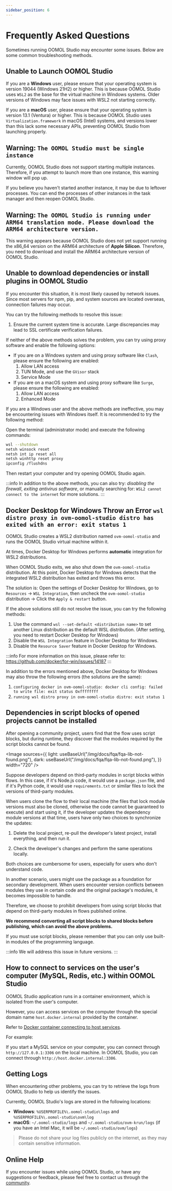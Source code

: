 ```yaml
---
sidebar_position: 6
---
```



# Frequently Asked Questions

Sometimes running OOMOL Studio may encounter some issues. Below are some common troubleshooting methods.

## Unable to Launch OOMOL Studio

If you are a **Windows** user, please ensure that your operating system is version 19044 (Windows 21H2) or higher. This is because OOMOL Studio uses `WSL2` as the base for the virtual machine in Windows systems. Older versions of Windows may face issues with WSL2 not starting correctly.

If you are a **macOS** user, please ensure that your operating system is version 13.1 (Ventura) or higher. This is because OOMOL Studio uses `Virtualization.framework` in macOS (Intel) systems, and versions lower than this lack some necessary APIs, preventing OOMOL Studio from launching properly.

## Warning: `The OOMOL Studio must be single instance`

Currently, OOMOL Studio does not support starting multiple instances. Therefore, if you attempt to launch more than one instance, this warning window will pop up.

If you believe you haven’t started another instance, it may be due to leftover processes. You can end the processes of other instances in the task manager and then reopen OOMOL Studio.

## Warning: `The OOMOL Studio is running under ARM64 translation mode. Please download the ARM64 architecture version.`

This warning appears because OOMOL Studio does not yet support running the x86_64 version on the ARM64 architecture of **Apple Silicon**. Therefore, you need to download and install the ARM64 architecture version of OOMOL Studio.

## Unable to download dependencies or install plugins in OOMOL Studio

If you encounter this situation, it is most likely caused by network issues. Since most servers for npm, pip, and system sources are located overseas, connection failures may occur.

You can try the following methods to resolve this issue:

1. Ensure the current system time is accurate. Large discrepancies may lead to SSL certificate verification failures.

If neither of the above methods solves the problem, you can try using proxy software and enable the following options:

- If you are on a Windows system and using proxy software like `Clash`, please ensure the following are enabled:
  1. Allow LAN access
  2. TUN Mode, and use the `GVisor` stack
  3. Service Mode
- If you are on a macOS system and using proxy software like `Surge`, please ensure the following are enabled:
  1. Allow LAN access
  2. Enhanced Mode

If you are a Windows user and the above methods are ineffective, you may be encountering issues with Windows itself. It is recommended to try the following method:

Open the terminal (administrator mode) and execute the following commands:

```bash
wsl --shutdown
netsh winsock reset
netsh int ip reset all
netsh winhttp reset proxy
ipconfig /flushdns
```

Then restart your computer and try opening OOMOL Studio again.

:::info
In addition to the above methods, you can also try: _disabling the firewall_, _exiting antivirus software_, or manually searching for: `WSL2 cannot connect to the internet` for more solutions.
:::

## Docker Desktop for Windows Throw an Error `wsl distro proxy in ovm-oomol-studio distro has exited with an error: exit status 1`

OOMOL Studio creates a WSL2 distribution named `ovm-oomol-studio` and runs the OOMOL Studio virtual machine within it.

At times, Docker Desktop for Windows performs **automatic** integration for WSL2 distributions.

When OOMOL Studio exits, we also shut down the `ovm-oomol-studio` distribution. At this point, Docker Desktop for Windows detects that the integrated WSL2 distribution has exited and throws this error.

The solution is: Open the settings of Docker Desktop for Windows, go to `Resources` -> `WSL Integration`, then uncheck the `ovm-oomol-studio` distribution -> Click the `Apply & restart` button.

If the above solutions still do not resolve the issue, you can try the following methods:

1. Use the command `wsl --set-default <distribution name>` to set another Linux distribution as the default WSL distribution. (After setting, you need to restart Docker Desktop for Windows)
2. Disable the `WSL Integration` feature in Docker Desktop for Windows.
3. Disable the `Resource Saver` feature in Docker Desktop for Windows.

:::info
For more information on this issue, please refer to: https://github.com/docker/for-win/issues/14187
:::

In addition to the errors mentioned above, Docker Desktop for Windows may also throw the following errors (the solutions are the same):

1. `configuring docker in ovm-oomol-studio: docker cli config: failed to write file: exit status Oxffffffff`
2. `running wsl distro proxy in ovm-oomol-studio distro: exit status 1`

## Dependencies in script blocks of opened projects cannot be installed

After opening a community project, users find that the flow uses script blocks, but during runtime, they discover that the modules required by the script blocks cannot be found.

<Image
  sources={{
    light: useBaseUrl("/img/docs/fqa/fqa-lib-not-found.png"),
    dark: useBaseUrl("/img/docs/fqa/fqa-lib-not-found.png"),
  }}
  width="720"
/>

Suppose developers depend on third-party modules in script blocks within flows. In this case, if it's Node.js code, it would use a `package.json` file, and if it's Python code, it would use `requirements.txt` or similar files to lock the versions of third-party modules.

When users clone the flow to their local machine (the files that lock module versions must also be cloned, otherwise the code cannot be guaranteed to execute) and start using it, if the developer updates the dependency module versions at that time, users have only two choices to synchronize the updates:

1. Delete the local project, re-pull the developer's latest project, install everything, and then run it.

2. Check the developer's changes and perform the same operations locally.

Both choices are cumbersome for users, especially for users who don't understand code.

In another scenario, users might use the package as a foundation for secondary development. When users encounter version conflicts between modules they use in certain code and the original package's modules, it becomes impossible to handle.

Therefore, we choose to prohibit developers from using script blocks that depend on third-party modules in flows published online.

**We recommend converting all script blocks to shared blocks before publishing, which can avoid the above problems.**

If you must use script blocks, please remember that you can only use built-in modules of the programming language.

:::info
We will address this issue in future versions.
:::

## How to connect to services on the user's computer (MySQL, Redis, etc.) within OOMOL Studio

OOMOL Studio application runs in a container environment, which is isolated from the user's computer.

However, you can access services on the computer through the special domain name `host.docker.internal` provided by the container.

Refer to [Docker container connecting to host services](https://docs.docker.com/desktop/features/networking/#i-want-to-connect-from-a-container-to-a-service-on-the-host).

For example:

If you start a MySQL service on your computer, you can connect through `http://127.0.0.1:3306` on the local machine. In OOMOL Studio, you can connect through `http://host.docker.internal:3306`.

## Getting Logs

When encountering other problems, you can try to retrieve the logs from OOMOL Studio to help us identify the issues.

Currently, OOMOL Studio's logs are stored in the following locations:

- **Windows**: `%USERPROFILE%\.oomol-studio\logs` and `%USERPROFILE%\.oomol-studio\ovm\log`
- **macOS**: `~/.oomol-studio/logs` and `~/.oomol-studio/ovm-krun/logs` (if you have an Intel Mac, it will be `~/.oomol-studio/ovm/logs`)

> Please do not share your log files publicly on the internet, as they may contain sensitive information.

## Online Help

If you encounter issues while using OOMOL Studio, or have any suggestions or feedback, please feel free to contact us through the [community](/community).
